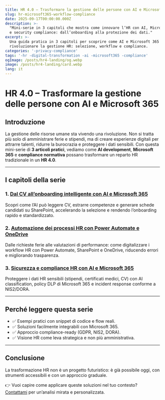 ```yaml
---
title: HR 4.0 – Trasformare la gestione delle persone con AI e Microsoft 365
slug: hr-microsoft365-workflow-compliance
date: 2025-09-17T00:00:00.000Z
description: >-
  "Mini-serie in 3 capitoli che mostra come innovare l’HR con AI, Microsoft 365
  e security compliance: dall’onboarding alla protezione dei dati."
excerpt: >-
  Una guida pratica in 3 capitoli per scoprire come AI e Microsoft 365 possono
  rivoluzionare la gestione HR: selezione, workflow e compliance.
categories: '-privacy-compliance'
tags: '-hr -digital-transformation -ai -microsoft365 -compliance'
ogImage: /posts/hr4-landing/og.webp
image: /posts/hr4-landing/card.webp
lang: it
---
```


# HR 4.0 – Trasformare la gestione delle persone con AI e Microsoft 365

## Introduzione

La gestione delle risorse umane sta vivendo una rivoluzione. Non si tratta più solo di amministrare ferie e stipendi, ma di creare esperienze digitali per attrarre talenti, ridurre la burocrazia e proteggere i dati sensibili.
Con questa mini-serie di **3 articoli pratici**, vediamo come **AI development**, **Microsoft 365** e **compliance normativa** possano trasformare un reparto HR tradizionale in un **HR 4.0**.

---

## I capitoli della serie

### 1. [Dal CV all’onboarding intelligente con AI e Microsoft 365](/it/insights/hr-ai-onboarding)

Scopri come l’AI può leggere CV, estrarre competenze e generare schede candidati su SharePoint, accelerando la selezione e rendendo l’onboarding rapido e standardizzato.

### 2. [Automazione dei processi HR con Power Automate e OneDrive](/it/insights/hr-workflow-automazione)

Dalle richieste ferie alle valutazioni di performance: come digitalizzare i workflow HR con Power Automate, SharePoint e OneDrive, riducendo errori e migliorando trasparenza.

### 3. [Sicurezza e compliance HR con AI e Microsoft 365](/it/insights/hr-compliance-security)

Proteggere i dati HR sensibili (stipendi, certificati medici, CV) con AI classification, policy DLP di Microsoft 365 e incident response conforme a NIS2/DORA.

---

## Perché leggere questa serie

* ✅ Esempi pratici con snippet di codice e flow reali.
* ✅ Soluzioni facilmente integrabili con Microsoft 365.
* ✅ Approccio compliance-ready (GDPR, NIS2, DORA).
* ✅ Visione HR come leva strategica e non più amministrativa.

---

## Conclusione

La trasformazione HR non è un progetto futuristico: è già possibile oggi, con strumenti accessibili e con un approccio graduale.

👉 Vuoi capire come applicare queste soluzioni nel tuo contesto? [Contattami](/contact) per un’analisi mirata e personalizzata.
